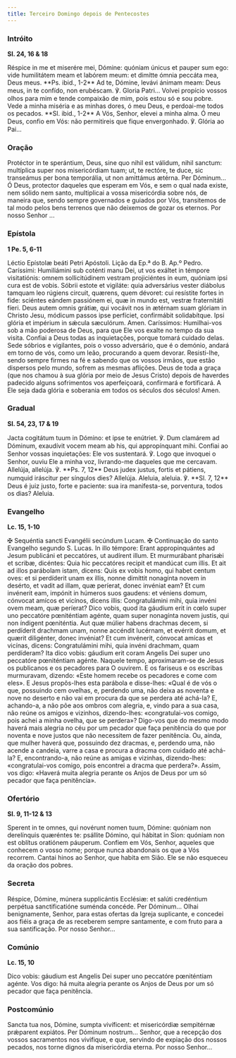 ```yaml
---
title: Terceiro Domingo depois de Pentecostes
---
```


### Intróito

**Sl. 24, 16 & 18**

<div class="side-by-side not-content">
  <span>
    Réspice in me et miserére mei, Dómine: quóniam únicus et pauper sum ego:
    vide humilitátem meam et labórem meum: et dimítte ómnia peccáta mea, Deus
    meus. **Ps. ibid., 1-2** Ad te, Dómine, levávi ánimam meam: Deus meus, in te
    confído, non erubéscam. ℣. Gloria Patri...
  </span>
  <span>
    Volvei propício vossos olhos para mim e tende compaixão de mim, pois estou
    só e sou pobre. Vede a minha miséria e as minhas dores, ó meu Deus, e
    perdoai-me todos os pecados. **Sl. ibid., 1-2** A Vós, Senhor, elevei a
    minha alma. Ó meu Deus, confio em Vós: não permitireis que fique
    envergonhado. ℣. Glória ao Pai...
  </span>
</div>

### Oração

<div class="side-by-side not-content">
  <span>
    Protéctor in te sperántium, Deus, sine quo nihil est válidum, nihil sanctum:
    multíplica super nos misericórdiam tuam; ut, te rectóre, te duce, sic
    transeámus per bona temporália, ut non amittámus ætérna. Per Dóminum...
  </span>
  <span>
    Ó Deus, protector daqueles que esperam em Vós, e sem o qual nada existe, nem
    sólido nem santo, multiplicai a vossa misericórdia sobre nós, de maneira
    que, sendo sempre governados e guiados por Vós, transitemos de tal modo
    pelos bens terrenos que não deixemos de gozar os eternos. Por nosso Senhor
    ...
  </span>
</div>

### Epístola

**1 Pe. 5, 6-11**

<div class="side-by-side not-content">
  <span>Léctio Epístolæ beáti Petri Apóstoli.</span>
  <span>Lição da Ep.ª do B. Ap.º Pedro.</span>
  <span>
    Caríssimi: Humiliámini sub coténti manu Dei, ut vos exáltet in témpore
    visitatiónis: omnem sollicitúdinem vestram projiciéntes in eum, quóniam ipsi
    cura est de vobis. Sóbrii estote et vigiláte: quia adversárius vester
    diábolus tamquam leo rúgiens circuit, quærens, quem dévoret: cui resístite
    fortes in fide: sciéntes eándem passiónem ei, quæ in mundo est, vestræ
    fraternitáti fíeri. Deus autem omnis grátiæ, qui vocávit nos in ætérnam suam
    glóriam in Christo Jesu, módicum passos ipse perfíciet, confirmábit
    solidabítque. Ipsi glória et impérium in sǽcula sæculórum. Amen.
  </span>
  <span>
    Caríssimos: Humilhai-vos sob a mão poderosa de Deus, para que Ele vos exalte
    no tempo da sua visita. Confiai a Deus todas as inquietações, porque tomará
    cuidado delas. Sede sóbrios e vigilantes, pois o vosso adversário, que é o
    demónio, andará em torno de vós, como um leão, procurando a quem devorar.
    Resisti-lhe, sendo sempre firmes na fé e sabendo que os vossos irmãos, que
    estão dispersos pelo mundo, sofrem as mesmas aflições. Deus de toda a graça
    (que nos chamou à sua glória por meio de Jesus Cristo) depois de haverdes
    padecido alguns sofrimentos vos aperfeiçoará, confirmará e fortificará. A
    Ele seja dada glória e soberania em todos os séculos dos séculos! Amen.
  </span>
</div>

### Gradual

**Sl. 54, 23, 17 & 19**

<div class="side-by-side not-content">
  <span>
    Jacta cogitátum tuum in Dómino: et ipse te enútriet. ℣. Dum clamárem ad
    Dóminum, exaudívit vocem meam ab his, qui appropínquant mihi.
  </span>
  <span>
    Confiai ao Senhor vossas inquietações: Ele vos sustentará. ℣. Logo que
    invoquei o Senhor, ouviu Ele a minha voz, livrando-me daqueles que me
    cercavam.
  </span>
  <span>
    Allelúja, allelúja. ℣. **Ps. 7, 12** Deus judex justus, fortis et pátiens,
    numquid iráscitur per síngulos dies? Allelúja.
  </span>
  <span>
    Aleluia, aleluia. ℣. **Sl. 7, 12** Deus é juiz justo, forte e paciente: sua
    ira manifesta-se, porventura, todos os dias? Aleluia.
  </span>
</div>

### Evangelho

**Lc. 15, 1-10**

<div class="side-by-side not-content">
  <span>
    <span class="text-red-500">✠</span> Sequéntia sancti Evangélii secúndum
    Lucam.
  </span>
  <span>
    <span class="text-red-500">✠</span> Continuação do santo Evangelho segundo
    S. Lucas.
  </span>
  <span>
    In illo témpore: Erant appropinquántes ad Jesum publicáni et peccatóres, ut
    audírent illum. Et murmurábant pharisǽi et scribæ, dicéntes: Quia hic
    peccatóres recipit et mandúcat cum illis. Et ait ad illos parábolam istam,
    dicens: Quis ex vobis homo, qui habet centum oves: et si perdíderit unam ex
    illis, nonne dimíttit nonagínta novem in desérto, et vadit ad illam, quæ
    períerat, donec invéniat eam? Et cum invénerit eam, impónit in húmeros suos
    gaudens: et véniens domum, cónvocat amícos et vicínos, dicens illis:
    Congratulámini mihi, quia invéni ovem meam, quæ períerat? Dico vobis, quod
    ita gáudium erit in cœlo super uno peccatóre pœniténtiam agénte, quam super
    nonagínta novem justis, qui non índigent pœniténtia. Aut quæ múlier habens
    drachmas decem, si perdíderit drachmam unam, nonne accéndit lucérnam, et
    evérrit domum, et quærit diligénter, donec invéniat? Et cum invénerit,
    cónvocat amícas et vicínas, dicens: Congratulámini mihi, quia invéni
    drachmam, quam perdíderam? Ita dico vobis: gáudium erit coram Angelis Dei
    super uno peccatóre pœniténtiam agénte.
  </span>
  <span>
    Naquele tempo, aproximaram-se de Jesus os publicanos e os pecadores para O
    ouvirem. E os fariseus e os escribas murmuravam, dizendo: «Este homem recebe
    os pecadores e come com eles». E Jesus propôs-lhes esta parábola e
    disse-lhes: «Qual é de vós o que, possuindo cem ovelhas, e, perdendo uma,
    não deixa as noventa e nove no deserto e não vai em procura da que se
    perdera até achá-la? E, achando-a, a não põe aos ombros com alegria, e,
    vindo para a sua casa, não reúne os amigos e vizinhos, dizendo-lhes:
    «congratulai-vos comigo, pois achei a minha ovelha, que se perdera»?
    Digo-vos que do mesmo modo haverá mais alegria no céu por um pecador que
    faça penitência do que por noventa e nove justos que não necessitem de fazer
    penitência. Ou, ainda, que mulher haverá que, possuindo dez dracmas, e,
    perdendo uma, não acende a candeia, varre a casa e procura a dracma com
    cuidado até achá-la? E, encontrando-a, não reúne as amigas e vizinhas,
    dizendo-lhes: «congratulai-vos comigo, pois encontrei a dracma que
    perdera?». Assim, vos digo: «Haverá muita alegria perante os Anjos de Deus
    por um só pecador que faça penitência».
  </span>
</div>

### Ofertório

**Sl. 9, 11-12 & 13**

<div class="side-by-side not-content">
  <span>
    Sperent in te omnes, qui novérunt nomen tuum, Dómine: quóniam non
    derelínquis quæréntes te: psállite Dómino, qui hábitat in Sion: quóniam non
    est oblítus oratiónem páuperum.
  </span>
  <span>
    Confiem em Vós, Senhor, aqueles que conhecem o vosso nome; porque nunca
    abandonais os que a Vós recorrem. Cantai hinos ao Senhor, que habita em
    Sião. Ele se não esqueceu da oração dos pobres.
  </span>
</div>

### Secreta

<div class="side-by-side not-content">
  <span>
    Réspice, Dómine, múnera supplicántis Ecclésiæ: et salúti credéntium perpétua
    sanctificatióne suménda concéde. Per Dóminum...
  </span>
  <span>
    Olhai benignamente, Senhor, para estas ofertas da Igreja suplicante, e
    concedei aos fiéis a graça de as receberem sempre santamente, e com fruto
    para a sua santificação. Por nosso Senhor...
  </span>
</div>

### Comúnio

**Lc. 15, 10**

<div class="side-by-side not-content">
  <span>
    Dico vobis: gáudium est Angelis Dei super uno peccatóre pœniténtiam agénte.
  </span>
  <span>
    Vos digo: há muita alegria perante os Anjos de Deus por um só pecador que
    faça penitência.
  </span>
</div>

### Postcomúnio

<div class="side-by-side not-content">
  <span>
    Sancta tua nos, Dómine, sumpta vivíficent: et misericórdiæ sempitérnæ
    prǽparent expiátos. Per Dóminum nostrum...
  </span>
  <span>
    Senhor, que a recepção dos vossos sacramentos nos vivifique, e que, servindo
    de expiação dos nossos pecados, nos torne dignos da misericórdia eterna. Por
    nosso Senhor...
  </span>
</div>

